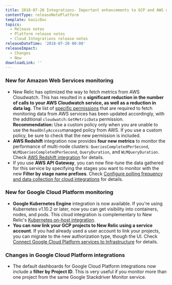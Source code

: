 ```yaml
---
title: 2018-07-20 Integrations- Important enhancements to GCP and AWS monitoring
contentType: releaseNotePlatform
template: basicDoc
topics:
  - Release notes
  - Platform release notes
  - Cloud Integrations release notes
releaseDateTime: '2018-07-20 00:00'
releaseImpact:
  - Changes
  - New
downloadLink: ''
---
```


### New for Amazon Web Services monitoring

*   New Relic has optimized the way to fetch metrics from AWS Cloudwatch. This has resulted in a **significant reduction in the number of calls to your AWS Cloudwatch service, as well as a reduction in data lag**. The list of [specific permissions](https://docs.newrelic.com/docs/integrations/amazon-integrations/getting-started/integrations-managed-policies) that are required to fetch monitoring data from AWS services has been updated accordingly, with the additional `cloudwatch:GetMetricData` permission.  
    **Recommendation:** Use a custom policy only when you are unable to use the `ReadOnlyAccess`managed policy from AWS. If you use a custom policy, be sure to check that the new permission is included.
*   **AWS Redshift** integration now provides **four new metrics** to monitor the performance of multi-node clusters: `QueriesCompletedPerSecond`, `WLMQueriesCompletedPerSecond`, `QueryDuration`, and `WLMQueryDuration`. Check [AWS Redshift integration](https://docs.newrelic.com/docs/integrations/amazon-integrations/aws-integrations-list/aws-redshift-integration) for details.
*   If you use **AWS API Gateway**, you can now fine-tune the data gathered for this service by specifying the stages you want to monitor with the new **Filter by stage name prefixes**. Check [Configure polling frequency and data collection for cloud integrations](https://docs.newrelic.com/docs/integrations/new-relic-integrations/getting-started/configure-polling-frequency-data-collection-cloud-integrations) for details.

### New for Google Cloud Platform monitoring

*   **Google Kubernetes Engine** integration is now available. If you're using Kubernetes v1.10.2 or later, now you can get visibility into containers, nodes, and pods. This cloud integration is complementary to New Relic's [Kubernetes on-host integration](/docs/integrations/host-integrations/host-integrations-list/kubernetes-monitoring-integration).
*   **You can now link your GCP projects to New Relic using a service account**. If you had already used a user account to link your projects, you can migrate to the new authorization type, though the UI. Check [Connect Google Cloud Platform services to Infrastructure](https://docs.newrelic.com/docs/integrations/google-cloud-platform-integrations/getting-started/connect-google-cloud-platform-services-infrastructure) for details.

### Changes in Google Cloud Platform integrations

*   The default dashboards for Google Cloud Platform integrations now include a **filter by Project ID**. This is very useful if you monitor more than one project from the same Google Stackdriver Monitor service.